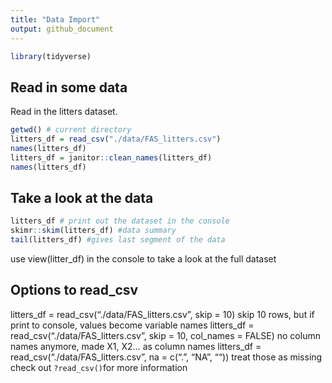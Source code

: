 ```yaml
---
title: "Data Import"
output: github_document
---
```


```r
library(tidyverse)
```

## Read in some data

Read in the litters dataset.

```r
getwd() # current directory
litters_df = read_csv("./data/FAS_litters.csv")
names(litters_df)
litters_df = janitor::clean_names(litters_df)
names(litters_df)
```

## Take a look at the data
```r
litters_df # print out the dataset in the console
skimr::skim(litters_df) #data summary
tail(litters_df) #gives last segment of the data
```
use view(litter_df) in the console to take a look at the full dataset

## Options to read_csv

litters_df = read_csv("./data/FAS_litters.csv", skip = 10)
    skip 10 rows, but if print to console, values become variable names
litters_df = read_csv("./data/FAS_litters.csv", skip = 10, col_names = FALSE)
    no column names anymore, made X1, X2... as column names
litters_df = read_csv("./data/FAS_litters.csv", na = c(".", "NA", ""))
    treat those as missing
check out `?read_csv()`for more information







